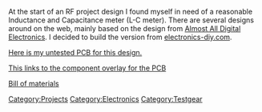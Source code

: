 At the start of an RF project design I found myself in need of a reasonable Inductance and Capacitance meter (L-C meter). There are several designs around on the web, mainly based on the design from [http://www.aade.com/lcmeter.htm Almost All Digital Electronics]. I decided to build the version from [http://electronics-diy.com/lc_meter.php electronics-diy.com].

[http://webshed.org/wiki/upload/9/9a/Pcbv1b.png Here is my untested PCB for this design.]

[http://webshed.org/wiki/upload/2/24/Pcbv1b-overlay.png This links to the component overlay for the PCB]

[http://webshed.org/wiki/upload/0/00/Lc-bom.txt Bill of materials]

[[Category:Projects]]
[[Category:Electronics]]
[[Category:Testgear]]